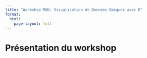 ```yaml
---
title: "Workshop MOD: Visualisation de Données Omiques avec R"
format:
  html:
    page-layout: full
---
```


# Présentation du workshop
